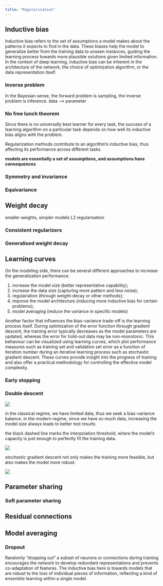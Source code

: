 ```yaml
---
title: "Regularisation"
---
```



## Inductive bias

Inductive bias refers to the set of assumptions a model makes about the patterns it expects to find in the data. These biases help the model to generalize better from the training data to unseen instances, guiding the learning process towards more plausible solutions given limited information. In the context of deep learning, inductive bias can be inherent in the architecture of the network, the choice of optimization algorithm, or the data representation itself.

### Inverse problem

In the Bayesian sense, the forward problem is sampling, the inverse problem is inference. data --> parameter

### No free lunch theorem

Since there is no universally best learner for every task, the success of a learning algorithm on a particular task depends on how well its inductive bias aligns with the problem.

Regularization methods contribute to an algorithm's inductive bias, thus affecting its performance across different tasks.

**models are essentially a set of assumptions, and assumptions have consequences**

### Symmetry and invariance

### Equivariance

## Weight decay

smaller weights, simpler models L2 regularisation

### Consistent regularizers

### Generalised weight decay

## Learning curves

On the modeling side, there can be several different approaches to increase the generalization performance:

1.  increase the model size (better representative capability);
2.  increase the data size (capturing more pattern and less noise);
3.  regulariation (through weight-decay or other methods);
4.  improve the model architecture (inducing more inductive bias for certain problems);
5.  model averaging (reduce the variance in specific models)

Another factor that influences the bias-variance trade-off is the learning process itself. During optimization of the error function through gradient descent, the training error typically decreases as the model parameters are updated, whereas the error for hold-out data may be non-monotonic. This behaviour can be visualized using learning curves, which plot performance measures such as training set and validation set error as a function of iteration number during an iterative learning process such as stochastic gradient descent. These curves provide insight into the progress of training and also offer a practical methodology for controlling the effective model complexity.

### Early stopping

### Double descent

![](./img/DLFC/Chapter-9/Figure_9.jpg)

in the classical regime, we have limited data, thus we seek a bias-variance balance. in the modern regime, since we have so much data, increasing the model size always leads to better test results

the black dashed line marks the interpolation threshold, where the model's capacity is just enough to perfectly fit the training data.

![](./img/DLFC/Chapter-9/Figure_10.jpg)

*stochastic* gradient descent not only makes the training more feasible, but also makes the model more robust.

![](./img/DLFC/Chapter-9/Figure_11.jpg)

## Parameter sharing

### Soft parameter sharing

## Residual connections

## Model averaging

### Dropout

Randomly "dropping out" a subset of neurons or connections during training encourages the network to develop redundant representations and prevents co-adaptation of features. The inductive bias here is towards models that are robust to the loss of individual pieces of information, reflecting a kind of ensemble learning within a single model.
